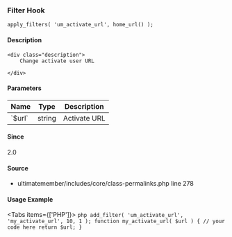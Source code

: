 
### Filter Hook    
    
```
apply_filters( 'um_activate_url', home_url() );
```

#### Description
    <div class="description">
        Change activate user URL
 
    </div>

#### Parameters
            
<table className="table-auto mt-2 border dark:border-gray-500 p-5 text-sm text-left">
<thead>
<tr>
<th  className="px-3">Name</th>
<th  className="px-3">Type</th>
<th  className="px-3">Description</th>
</tr>
</thead>
<tbody>
               <tr >
               <td className="px-3 py-2">`$url`</td>
               <td className="px-3 py-2">string</td>
               <td className="px-3 py-2 text-sm">Activate URL</td>
               </tr>
</tbody>
</table>

#### Since
<div class="description">
2.0
</div>

#### Source
  - <Link href="/developer/files/includes-core-class-permalinks#source-view.278">ultimatemember/includes/core/class-permalinks.php</Link> <Link href="/developer/files/includes-core-class-permalinks#source-view.278">line 278</Link>



#### Usage Example

<Tabs items={['PHP']}>
    <Tab>
    ```php
    add_filter( 'um_activate_url', 'my_activate_url', 10, 1 );
 function my_activate_url( $url ) {
     // your code here
     return $url;
 }
    ```
    </Tab>
</Tabs>